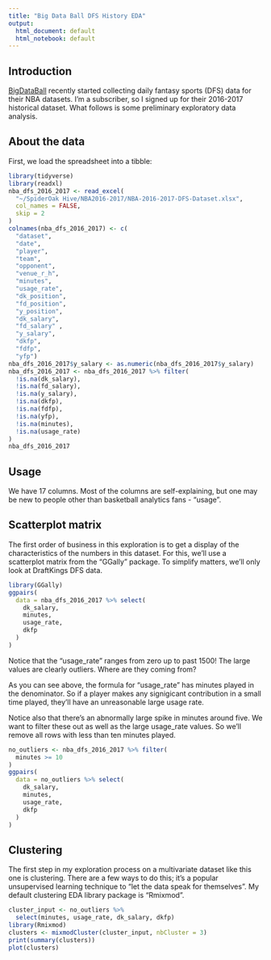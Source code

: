 ```yaml
---
title: "Big Data Ball DFS History EDA"
output:
  html_document: default
  html_notebook: default
---
```


## Introduction
[BigDataBall](https://www.bigdataball.com/nba-historical-dfs-stats-singleseason/) recently started collecting daily fantasy sports (DFS) data for their NBA datasets. I'm a subscriber, so I signed up for their 2016-2017 historical dataset. What follows is some preliminary exploratory data analysis.

## About the data
First, we load the spreadsheet into a tibble:

```r
library(tidyverse)
library(readxl)
nba_dfs_2016_2017 <- read_excel(
  "~/SpiderOak Hive/NBA2016-2017/NBA-2016-2017-DFS-Dataset.xlsx",
  col_names = FALSE,
  skip = 2
)
colnames(nba_dfs_2016_2017) <- c(
  "dataset",
  "date",
  "player",
  "team",
  "opponent",
  "venue_r_h",
  "minutes",
  "usage_rate",
  "dk_position",
  "fd_position",
  "y_position",
  "dk_salary",
  "fd_salary" ,
  "y_salary",
  "dkfp",
  "fdfp",
  "yfp")
nba_dfs_2016_2017$y_salary <- as.numeric(nba_dfs_2016_2017$y_salary)
nba_dfs_2016_2017 <- nba_dfs_2016_2017 %>% filter(
  !is.na(dk_salary),
  !is.na(fd_salary),
  !is.na(y_salary),
  !is.na(dkfp),
  !is.na(fdfp),
  !is.na(yfp),
  !is.na(minutes),
  !is.na(usage_rate)
)
nba_dfs_2016_2017
```

## Usage
We have 17 columns. Most of the columns are self-explaining, but one may be new to people other than basketball analytics fans - "usage".

## Scatterplot matrix
The first order of business in this exploration is to get a display of the characteristics of the numbers in this dataset. For this, we'll use a scatterplot matrix from the "GGally" package. To simplify matters, we'll only look at DraftKings DFS data.
```r
library(GGally)
ggpairs(
  data = nba_dfs_2016_2017 %>% select(
    dk_salary,
    minutes, 
    usage_rate,
    dkfp
  )
)
```

Notice that the "usage_rate" ranges from zero up to past 1500! The large values are clearly outliers. Where are they coming from?

As you can see above, the formula for "usage_rate" has minutes played in the denominator. So if a player makes any signigicant contribution in a small time played, they'll have an unreasonable large usage rate.

Notice also that there's an abnormally large spike in minutes around five. We want to filter these out as well as the large usage_rate values. So we'll remove all rows with less than ten minutes played.

```r
no_outliers <- nba_dfs_2016_2017 %>% filter(
  minutes >= 10
)
ggpairs(
  data = no_outliers %>% select(
    dk_salary,
    minutes, 
    usage_rate,
    dkfp
  )
)
```

## Clustering
The first step in my exploration process on a multivariate dataset like this one is clustering. There are a few ways to do this; it's a popular unsupervised learning technique to "let the data speak for themselves". My default clustering EDA library package is "Rmixmod".

```r
cluster_input <- no_outliers %>%
  select(minutes, usage_rate, dk_salary, dkfp)
library(Rmixmod)
clusters <- mixmodCluster(cluster_input, nbCluster = 3)
print(summary(clusters))
plot(clusters)
```


